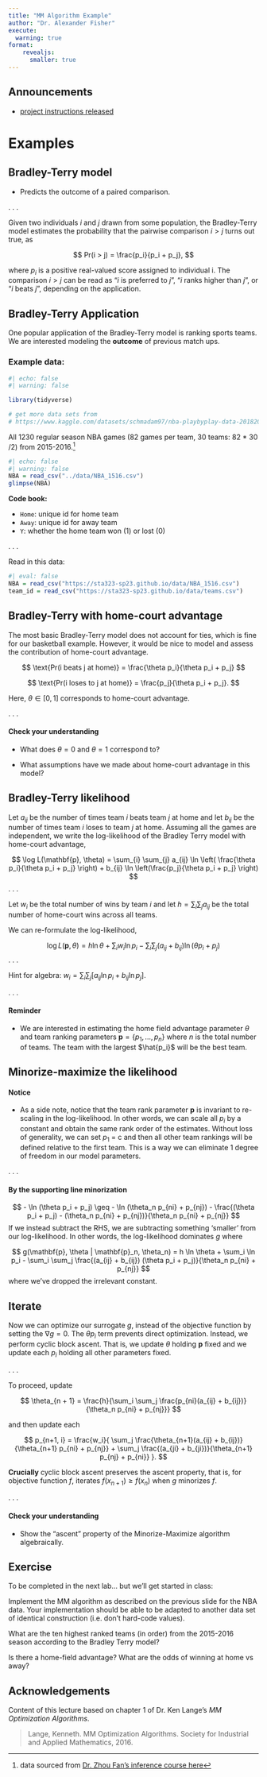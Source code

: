 ```yaml
---
title: "MM Algorithm Example"
author: "Dr. Alexander Fisher"
execute:
  warning: true
format: 
    revealjs:
      smaller: true
---
```


## Announcements

- [project instructions released](/project.html)

# Examples

## Bradley-Terry model 

- Predicts the outcome of a paired comparison. 

. . .

Given two individuals $i$ and $j$ drawn from some population, the Bradley-Terry model estimates the probability that the pairwise comparison $i > j$ turns out true, as

$$
Pr(i > j) = \frac{p_i}{p_i + p_j},
$$

where $p_i$ is a positive real-valued score assigned to individual i. The comparison $i > j$ can be read as "$i$ is preferred to $j$", "$i$ ranks higher than $j$", or "$i$ beats $j$", depending on the application.

<!-- . . .  -->

<!-- In some settings, you may see written $p_i = e^{\beta_i}$ so that -->

<!-- $$ -->
<!-- Pr(i > j) = \frac{e^{\beta_i}}{e^{\beta_i} + e^{\beta_j}}. -->
<!-- $$ -->
<!-- . . .  -->

<!-- What's nice about this re-parameterization? -->

## Bradley-Terry Application

One popular application of the Bradley-Terry model is ranking sports teams. We are interested modeling the **outcome** of previous match ups.

### Example data:


```r
#| echo: false
#| warning: false

library(tidyverse)

# get more data sets from
# https://www.kaggle.com/datasets/schmadam97/nba-playbyplay-data-20182019

```

All 1230 regular season NBA games (82 games per team, 30 teams: 82 * 30 /2) from 2015-2016.[^1]

```r
#| echo: false
#| warning: false
NBA = read_csv("../data/NBA_1516.csv")
glimpse(NBA)
```
**Code book:**

- `Home`: unique id for home team
- `Away`: unique id for away team
- `Y`: whether the home team won (1) or lost (0)

. . . 

Read in this data:

```r
#| eval: false
NBA = read_csv("https://sta323-sp23.github.io/data/NBA_1516.csv")
team_id = read_csv("https://sta323-sp23.github.io/data/teams.csv")
```

[^1]: data sourced from [Dr. Zhou Fan's inference course here](https://web.stanford.edu/class/stats200/index.html)

## Bradley-Terry with home-court advantage

The most basic Bradley-Terry model does not account for ties, which is fine for our basketball example. However, it would be nice to model and assess the contribution of home-court advantage.

$$
\text{Pr(i beats j at home)} = \frac{\theta p_i}{\theta p_i + p_j}
$$

$$
\text{Pr(i loses to j at home)} = \frac{p_j}{\theta p_i + p_j}.
$$

Here, $\theta \in [0, 1]$ corresponds to home-court advantage.

. . .

#### Check your understanding

- What does $\theta = 0$ and $\theta = 1$ correspond to?

- What assumptions have we made about home-court advantage in this model?

## Bradley-Terry likelihood

Let $a_{ij}$ be the number of times team $i$ beats team $j$ at home and let $b_{ij}$ be the number of times team $i$ loses to team $j$ at home.  Assuming all the games are independent, we write the log-likelihood of the Bradley Terry model with home-court advantage,

$$
\log L(\mathbf{p}, \theta) = \sum_{i} \sum_{j} a_{ij} \ln \left( \frac{\theta p_i}{\theta p_i + p_j} \right)
+ b_{ij} \ln \left(\frac{p_j}{\theta p_i + p_j} \right)
$$
. . .


Let $w_i$ be the total number of wins by team $i$ and let $h = \sum_{i} \sum_{j} a_{ij}$ be the total number of home-court wins across all teams. 

We can re-formulate the log-likelihood,

$$
\log L(\mathbf{p}, \theta) = h \ln \theta + \sum_{i} w_i \ln p_i - \sum_{i} \sum_{j} (a_{ij} + b_{ij}) \ln (\theta p_i + p_j)
$$
. . . 

Hint for algebra: $w_i = \sum_i \sum_j \left[a_{ij} \ln p_i + b_{ij} \ln p_j \right]$.

. . . 

#### Reminder

- We are interested in estimating the home field advantage parameter $\theta$ and team ranking parameters $\mathbf{p} = \{p_1, \ldots, p_n\}$ where $n$ is the total number of teams. The team with the largest $\hat{p_i}$ will be the best team.

## Minorize-maximize the likelihood

#### Notice

- As a side note, notice that the team rank parameter $\mathbf{p}$ is invariant to re-scaling in the log-likelihood. In other words, we can scale all $p_i$ by a constant and obtain the same rank order of the estimates. Without loss of generality, we can set $p_1$ = c and then all other team rankings will be defined relative to the first team. This is a way we can eliminate 1 degree of freedom in our model parameters.

. . . 

#### By the supporting line minorization

$$
- \ln (\theta p_i + p_j) \geq - \ln (\theta_n p_{ni} + p_{nj}) - 
\frac{(\theta p_i + p_j) - (\theta_n p_{ni} + p_{nj})}{\theta_n p_{ni} + p_{nj}}
$$
If we instead subtract the RHS, we are subtracting something 'smaller' from our log-likelihood. In other words, the log-likelihood dominates $g$ where 

$$
g(\mathbf{p}, \theta | \mathbf{p}_n, \theta_n) = h \ln \theta + \sum_i \ln p_i - \sum_i \sum_j
\frac{(a_{ij} + b_{ij}) (\theta p_i + p_j)}{\theta_n p_{ni} + p_{nj}}
$$
where we've dropped the irrelevant constant.

## Iterate

Now we can optimize our surrogate $g$, instead of the objective function by setting the $\nabla g = 0$. The $\theta p_i$ term prevents direct optimization. Instead, we perform cyclic block ascent. That is, we update $\theta$ holding $\mathbf{p}$ fixed and we update each $p_i$ holding all other parameters fixed.

. . .

To proceed, update

$$
\theta_{n + 1} = \frac{h}{\sum_i \sum_j \frac{p_{ni}(a_{ij} + b_{ij})}{\theta_n p_{ni} + p_{nj}}}
$$

and then update each

$$
p_{n+1, i} = \frac{w_i}{
\sum_j \frac{\theta_{n+1}(a_{ij} + b_{ij})}{\theta_{n+1} p_{ni} + p_{nj}}
+ \sum_j \frac{(a_{ji} + b_{ji})}{\theta_{n+1} p_{nj} + p_{ni}}
}.
$$

**Crucially** cyclic block ascent preserves the ascent property, that is, for objective function $f$, iterates $f(x_{n+1}) \geq f(x_n)$ when $g$ minorizes $f$.


. . . 

#### Check your understanding

- Show the "ascent" property of the Minorize-Maximize algorithm algebraically.

## Exercise

To be completed in the next lab... but we'll get started in class:

Implement the MM algorithm as described on the previous slide for the NBA data. Your implementation should be able to be adapted to another data set of identical construction (i.e. don't hard-code values).

What are the ten highest ranked teams (in order) from the 2015-2016 season according to the Bradley Terry model?

Is there a home-field advantage? What are the odds of winning at home vs away?

## Acknowledgements

Content of this lecture based on chapter 1 of Dr. Ken Lange's *MM Optimization Algorithms*.

> Lange, Kenneth. MM Optimization Algorithms. Society for Industrial and Applied Mathematics, 2016.